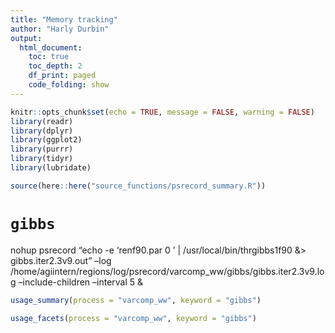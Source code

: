 ---
title: "Memory tracking"
author: "Harly Durbin"
output:
  html_document:
    toc: true
    toc_depth: 2
    df_print: paged
    code_folding: show
---

```{r setup}
knitr::opts_chunk$set(echo = TRUE, message = FALSE, warning = FALSE)
library(readr)
library(dplyr)
library(ggplot2)
library(purrr)
library(tidyr)
library(lubridate)

source(here::here("source_functions/psrecord_summary.R"))
```

# `gibbs`

nohup psrecord "echo -e 'renf90.par \n 30000 0 \n 20' | /usr/local/bin/thrgibbs1f90 &> gibbs.iter2.3v9.out" --log /home/agiintern/regions/log/psrecord/varcomp_ww/gibbs/gibbs.iter2.3v9.log --include-children --interval 5 &

```{r}
usage_summary(process = "varcomp_ww", keyword = "gibbs")
```

```{r}
usage_facets(process = "varcomp_ww", keyword = "gibbs")
```
